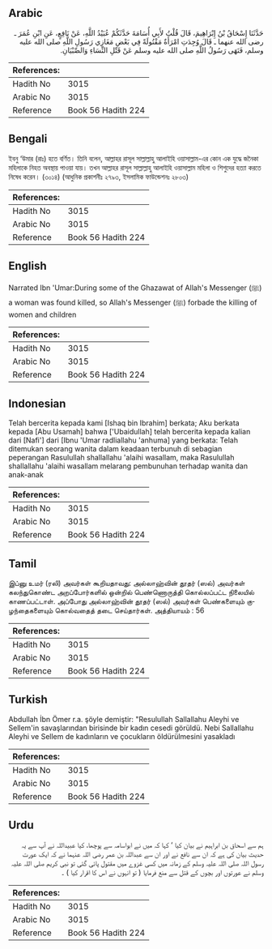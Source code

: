## Arabic


<div dir="rtl" lang="ar" style={{fontSize:'larger',backgroundColor:'#f8f9fa',padding:20}}>
حَدَّثَنَا إِسْحَاقُ بْنُ إِبْرَاهِيمَ، قَالَ قُلْتُ لأَبِي أُسَامَةَ حَدَّثَكُمْ عُبَيْدُ اللَّهِ، عَنْ نَافِعٍ، عَنِ ابْنِ عُمَرَ ـ رضى الله عنهما ـ قَالَ وُجِدَتِ امْرَأَةٌ مَقْتُولَةً فِي بَعْضِ مَغَازِي رَسُولِ اللَّهِ صلى الله عليه وسلم، فَنَهَى رَسُولُ اللَّهِ صلى الله عليه وسلم عَنْ قَتْلِ النِّسَاءِ وَالصِّبْيَانِ‏.‏
</div>
<div style={{backgroundColor:'#f8f9fa',padding:20, marginBottom: 10}}><table> <thead> <tr> <th>References:</th> <th></th> </tr> </thead> <tbody><tr><td>Hadith No</td><td>3015</td></tr><tr><td>Arabic No</td><td>3015</td></tr><tr><td>Reference</td><td>Book 56 Hadith 224</td></tr></tbody></table></div>

## Bengali


<div dir="ltr" lang="bn" style={{fontSize:'larger',backgroundColor:'#f8f9fa',padding:20}}>
ইবনু ‘উমার (রাঃ) হতে বর্ণিত। তিনি বলেন, আল্লাহর রাসূল সাল্লাল্লাহু আলাইহি ওয়াসাল্লাম-এর কোন এক যুদ্ধে জনৈকা মহিলাকে নিহত অবস্থায় পাওয়া যায়। তখন আল্লাহর রাসূল সাল্লাল্লাহু আলাইহি ওয়াসাল্লাম মহিলা ও শিশুদের হত্যা করতে নিষেধ করেন। (৩০১৪) (আধুনিক প্রকাশনীঃ ২৭৯৩, ইসলামিক ফাউন্ডেশনঃ ২৮০৩)
</div>
<div style={{backgroundColor:'#f8f9fa',padding:20, marginBottom: 10}}><table> <thead> <tr> <th>References:</th> <th></th> </tr> </thead> <tbody><tr><td>Hadith No</td><td>3015</td></tr><tr><td>Arabic No</td><td>3015</td></tr><tr><td>Reference</td><td>Book 56 Hadith 224</td></tr></tbody></table></div>

## English


<div dir="ltr" lang="en" style={{fontSize:'larger',backgroundColor:'#f8f9fa',padding:20}}>
Narrated Ibn 'Umar:During some of the Ghazawat of Allah's Messenger (ﷺ) a woman was found killed, so Allah's Messenger (ﷺ) forbade the killing of women and children
</div>
<div style={{backgroundColor:'#f8f9fa',padding:20, marginBottom: 10}}><table> <thead> <tr> <th>References:</th> <th></th> </tr> </thead> <tbody><tr><td>Hadith No</td><td>3015</td></tr><tr><td>Arabic No</td><td>3015</td></tr><tr><td>Reference</td><td>Book 56 Hadith 224</td></tr></tbody></table></div>

## Indonesian


<div dir="ltr" lang="id" style={{fontSize:'larger',backgroundColor:'#f8f9fa',padding:20}}>
Telah bercerita kepada kami [Ishaq bin Ibrahim] berkata; Aku berkata kepada [Abu Usamah] bahwa ['Ubaidullah] telah bercerita kepada kalian dari [Nafi'] dari [Ibnu 'Umar radliallahu 'anhuma] yang berkata: Telah ditemukan seorang wanita dalam keadaan terbunuh di sebagian peperangan Rasulullah shallallahu 'alaihi wasallam, maka Rasulullah shallallahu 'alaihi wasallam melarang pembunuhan terhadap wanita dan anak-anak
</div>
<div style={{backgroundColor:'#f8f9fa',padding:20, marginBottom: 10}}><table> <thead> <tr> <th>References:</th> <th></th> </tr> </thead> <tbody><tr><td>Hadith No</td><td>3015</td></tr><tr><td>Arabic No</td><td>3015</td></tr><tr><td>Reference</td><td>Book 56 Hadith 224</td></tr></tbody></table></div>

## Tamil


<div dir="ltr" lang="ta" style={{fontSize:'larger',backgroundColor:'#f8f9fa',padding:20}}>
இப்னு உமர் (ரலி) அவர்கள் கூறியதாவது: அல்லாஹ்வின் தூதர் (ஸல்) அவர்கள் கலந்துகொண்ட அறப்போர்களில் ஒன்றில் பெண்ணொருத்தி கொல்லப்பட்ட நிலையில் காணப்பட்டாள். அப்போது அல்லாஹ்வின் தூதர் (ஸல்) அவர்கள் பெண்களையும் குழந்தைகளையும் கொல்வதைத் தடை செய்தார்கள். அத்தியாயம் : 56
</div>
<div style={{backgroundColor:'#f8f9fa',padding:20, marginBottom: 10}}><table> <thead> <tr> <th>References:</th> <th></th> </tr> </thead> <tbody><tr><td>Hadith No</td><td>3015</td></tr><tr><td>Arabic No</td><td>3015</td></tr><tr><td>Reference</td><td>Book 56 Hadith 224</td></tr></tbody></table></div>

## Turkish


<div dir="ltr" lang="tr" style={{fontSize:'larger',backgroundColor:'#f8f9fa',padding:20}}>
Abdullah İbn Ömer r.a. şöyle demiştir: "Resulullah Sallallahu Aleyhi ve Sellem'in savaşlarından birisinde bir kadın cesedi görüldü. Nebi Sallallahu Aleyhi ve Sellem de kadınların ve çocukların öldürülmesini yasakladı
</div>
<div style={{backgroundColor:'#f8f9fa',padding:20, marginBottom: 10}}><table> <thead> <tr> <th>References:</th> <th></th> </tr> </thead> <tbody><tr><td>Hadith No</td><td>3015</td></tr><tr><td>Arabic No</td><td>3015</td></tr><tr><td>Reference</td><td>Book 56 Hadith 224</td></tr></tbody></table></div>

## Urdu


<div dir="rtl" lang="ur" style={{fontSize:'larger',backgroundColor:'#f8f9fa',padding:20}}>
ہم سے اسحاق بن ابراہیم نے بیان کیا ‘ کہا کہ میں نے ابواسامہ سے پوچھا، کیا عبیداللہ نے آپ سے یہ حدیث بیان کی ہے کہ ان سے نافع نے اور ان سے عبداللہ بن عمر رضی اللہ عنہما نے کہ ایک عورت رسول اللہ صلی اللہ علیہ وسلم کے زمانہ میں کسی غزوے میں مقتول پائی گئی تو نبی کریم صلی اللہ علیہ وسلم نے عورتوں اور بچوں کے قتل سے منع فرمایا ( تو انہوں نے اس کا اقرار کیا ) ۔
</div>
<div style={{backgroundColor:'#f8f9fa',padding:20, marginBottom: 10}}><table> <thead> <tr> <th>References:</th> <th></th> </tr> </thead> <tbody><tr><td>Hadith No</td><td>3015</td></tr><tr><td>Arabic No</td><td>3015</td></tr><tr><td>Reference</td><td>Book 56 Hadith 224</td></tr></tbody></table></div>